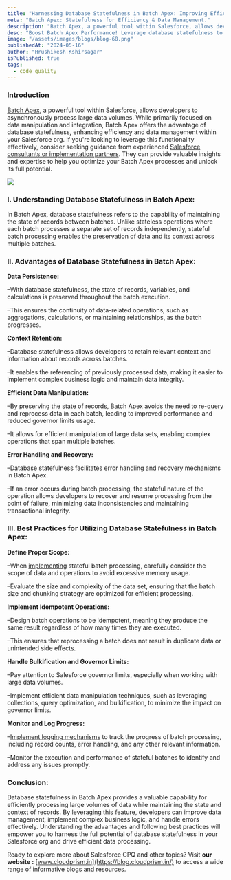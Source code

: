 ```yaml
---
title: "Harnessing Database Statefulness in Batch Apex: Improving Efficiency and Data"
meta: "Batch Apex: Statefulness for Efficiency & Data Management."
description: "Batch Apex, a powerful tool within Salesforce, allows developers to asynchronously process large data volumes. While primarily focused on data manipulation and integration, Batch Apex offers the advantage of database statefulness, enhancing efficiency and data management within your Salesforce org."
desc: "Boost Batch Apex Performance! Leverage database statefulness to optimize data processing, improve efficiency, and enhance data management."
image: "/assets/images/blogs/blog-68.png"
publishedAt: "2024-05-16"
author: "Hrushikesh Kshirsagar"
isPublished: true
tags:
  - code quality
---
```


### Introduction

[Batch Apex](https://www.salesforce.com/in/platform/sandboxes-environments/), a powerful tool within Salesforce, allows developers to asynchronously process large data volumes. While primarily focused on data manipulation and integration, Batch Apex offers the advantage of database statefulness, enhancing efficiency and data management within your Salesforce org. If you're looking to leverage this functionality effectively, consider seeking guidance from experienced [Salesforce consultants or implementation partners](https://cloudprism.in/salesforce-consultation). They can provide valuable insights and expertise to help you optimize your Batch Apex processes and unlock its full potential.

<Image src="/assets/images/blogs/blog-69.png" />

### I. Understanding Database Statefulness in Batch Apex:

In Batch Apex, database statefulness refers to the capability of maintaining the state of records between batches. Unlike stateless operations where each batch processes a separate set of records independently, stateful batch processing enables the preservation of data and its context across multiple batches.

### II. Advantages of Database Statefulness in Batch Apex:

**Data Persistence:**

–With database statefulness, the state of records, variables, and calculations is preserved throughout the batch execution.

–This ensures the continuity of data-related operations, such as aggregations, calculations, or maintaining relationships, as the batch progresses.

**Context Retention:**

–Database statefulness allows developers to retain relevant context and information about records across batches.

–It enables the referencing of previously processed data, making it easier to implement complex business logic and maintain data integrity.

**Efficient Data Manipulation:**

–By preserving the state of records, Batch Apex avoids the need to re-query and reprocess data in each batch, leading to improved performance and reduced governor limits usage.

–It allows for efficient manipulation of large data sets, enabling complex operations that span multiple batches.

**Error Handling and Recovery:**

–Database statefulness facilitates error handling and recovery mechanisms in Batch Apex.

–If an error occurs during batch processing, the stateful nature of the operation allows developers to recover and resume processing from the point of failure, minimizing data inconsistencies and maintaining transactional integrity.

### III. Best Practices for Utilizing Database Statefulness in Batch Apex:

**Define Proper Scope:**

–When [implementing](https://cloudprism.in/salesforce-consultation) stateful batch processing, carefully consider the scope of data and operations to avoid excessive memory usage.

–Evaluate the size and complexity of the data set, ensuring that the batch size and chunking strategy are optimized for efficient processing.

**Implement Idempotent Operations:**

–Design batch operations to be idempotent, meaning they produce the same result regardless of how many times they are executed.

–This ensures that reprocessing a batch does not result in duplicate data or unintended side effects.

**Handle Bulkification and Governor Limits:**

–Pay attention to Salesforce governor limits, especially when working with large data volumes.

–Implement efficient data manipulation techniques, such as leveraging collections, query optimization, and bulkification, to minimize the impact on governor limits.

**Monitor and Log Progress:**

–[Implement logging mechanisms](https://cloudprism.in/salesforce-consultation) to track the progress of batch processing, including record counts, error handling, and any other relevant information.

–Monitor the execution and performance of stateful batches to identify and address any issues promptly.

### Conclusion:

Database statefulness in Batch Apex provides a valuable capability for efficiently processing large volumes of data while maintaining the state and context of records. By leveraging this feature, developers can improve data management, implement complex business logic, and handle errors effectively. Understanding the advantages and following best practices will empower you to harness the full potential of database statefulness in your Salesforce org and drive efficient data processing.

Ready to explore more about Salesforce CPQ and other topics? Visit **our website :** [www.cloudprism.in](https://blog.cloudprism.in/) to access a wide range of informative blogs and resources.
